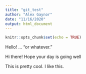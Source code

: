 ```yaml
---
title: "git_test"
author: "Alex Gaynor"
date: "11/16/2020"
output: html_document
---
```


```r
knitr::opts_chunk$set(echo = TRUE)
```

Hello! ... "or whatever."

Hi there! Hope your day is going well

This is pretty cool. I like this.
